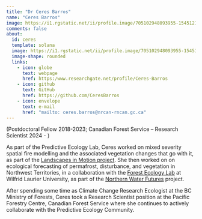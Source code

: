 ---
title: "Dr Ceres Barros"
name: "Ceres Barros"
image: https://i1.rgstatic.net/ii/profile.image/705102948093955-1545121051789_Q512/Ceres-Barros.jpg
comments: false
about: 
  id: ceres
  template: solana
  image: https://i1.rgstatic.net/ii/profile.image/705102948093955-1545121051789_Q512/Ceres-Barros.jpg
  image-shape: rounded
  links: 
    - icon: globe
      text: webpage
      href: https:/www.researchgate.net/profile/Ceres-Barros
    - icon: github
      text: GitHub
      href: https://github.com/CeresBarros
    - icon: envelope
      text: e-mail
      href: "mailto: ceres.barros@nrcan-rncan.gc.ca"
---

::: {#ceres}
(Postdoctoral Fellow 2018-2023; Canadian Forest Service -- Research Scientist 2024 - )

As part of the Predictive Ecology Lab, Ceres worked on mixed severity spatial fire modelling and the associated vegetation changes that go with it, as part of the [Landscapes in Motion project](https://www.landscapesinmotion.ca/). She then worked on on ecological forecasting of permafrost, disturbance, and vegetation in Northwest Territories, in a collaboration with the [Forest Ecology Lab](https://www.forestecology.ca/) at Wilfrid Laurier University, as part of the [Northern Water Futures](https://northernwaterfutures.wordpress.com/) project.

After spending some time as Climate Change Research Ecologist at the BC Ministry of Forests, Ceres took a Research Scientist position at the Pacific Forestry Centre, Canadian Forest Service where she continues to actively collaborate with the Predictive Ecology Community.
:::
